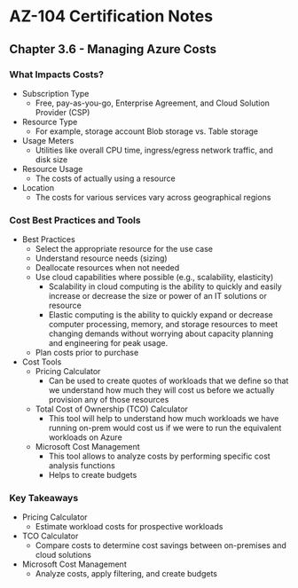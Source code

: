 # AZ-104 Certification Notes
## Chapter 3.6 - Managing Azure Costs

### What Impacts Costs?
* Subscription Type
	* Free, pay-as-you-go, Enterprise Agreement, and Cloud Solution Provider (CSP)
* Resource Type
	* For example, storage account Blob storage vs. Table storage
* Usage Meters
	* Utilities like overall CPU time, ingress/egress network traffic, and disk size
* Resource Usage
	* The costs of actually using a resource
* Location
	* The costs for various services vary across geographical regions

### Cost Best Practices and Tools
* Best Practices
	* Select the appropriate resource for the use case
	* Understand resource needs (sizing)
	* Deallocate resources when not needed
	* Use cloud capabilities where possible (e.g., scalability, elasticity)
		* Scalability in cloud computing is the ability to quickly and easily increase or decrease the size or power of an IT solutions or resource
		* Elastic computing is the ability to quickly expand or decrease computer processing, memory, and storage resources to meet changing demands without worrying about capacity planning and engineering for peak usage.
	* Plan costs prior to purchase
* Cost Tools
	* Pricing Calculator
		* Can be used to create quotes of workloads that we define so that we understand how much they will cost us before we actually provision any of those resources
	* Total Cost of Ownership (TCO) Calculator
		* This tool will help to understand how much workloads we have running on-prem would cost us if we were to run the equivalent workloads on Azure
	* Microsoft Cost Management
		* This tool allows to analyze costs by performing specific cost analysis functions
		* Helps to create budgets

### Key Takeaways
* Pricing Calculator
	* Estimate workload costs for prospective workloads
* TCO Calculator
	* Compare costs to determine cost savings between on-premises and cloud solutions
* Microsoft Cost Management
	* Analyze costs, apply filtering, and create budgets